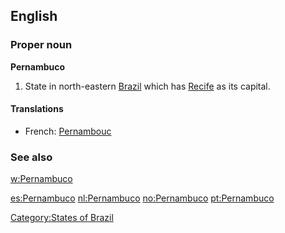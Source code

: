 ==English==

===Proper noun===
'''Pernambuco'''

# State in north-eastern [[Brazil]] which has [[Recife]] as its capital.

====Translations====
* French: [[Pernambouc]]

===See also===
[[w:Pernambuco]]

[[Category:States of Brazil]]

[[es:Pernambuco]]
[[nl:Pernambuco]]
[[no:Pernambuco]]
[[pt:Pernambuco]]